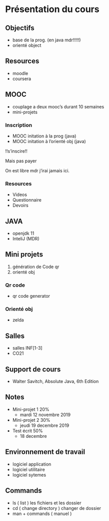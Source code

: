 # Présentation du cours

## Objectifs
* base de la prog. (en java mdr!!!!!)
* orienté object

## Resources

* moodle
* coursera

## MOOC

* couplage a deux mooc's durant 10 semaines
* mini-projets

### Inscription

* MOOC initation à la prog (java)
* MOOC initation à l'orienté obj (java)

!!s'inscire!!

Mais pas payer

On est libre mdr j'irai jamais ici.

### Resources

* Videos
* Questionnaire
* Devoirs


## JAVA

* openjdk 11
* InteliJ (MDR)


## Mini projets

1. génération de Code qr
0. orienté obj

### Qr code

* qr code generator

### Orienté obj

* zelda


## Salles

* salles INF[1-3]
* CO21

## Support de cours

* Walter Savitch, Absolute Java, 6th Edition

## Notes

* Mini-projet 1 20%
	* mardi 12 novembre 2019
* Mini-projet 2	30%
	* jeudi 19 decembre 2019
* Test écrit	50%
	* 18 decembre

## Environnement de travail

* logiciel application
* logiciel utilitaire
* logiciel sytemes

## Commands

* ls ( list ) les fichiers et les dossier
* cd ( change directory ) changer de dossier
* man + commands ( manuel )



